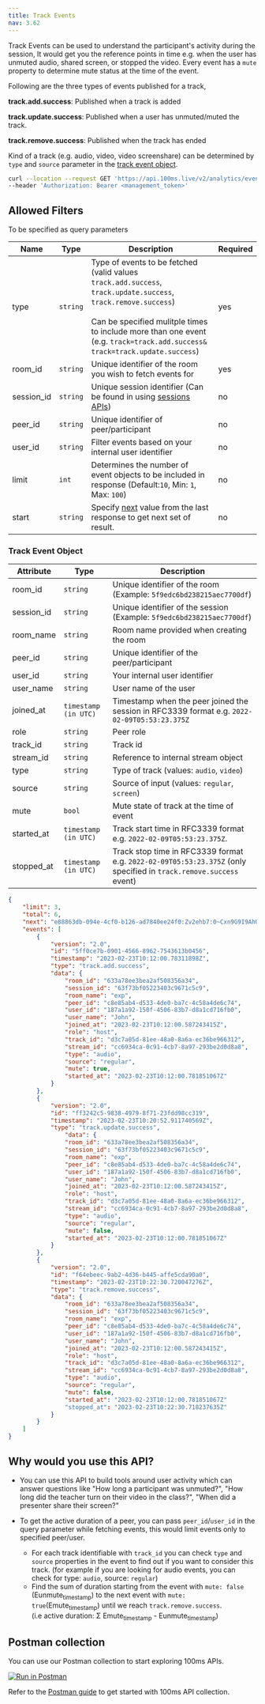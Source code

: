 ```yaml
---
title: Track Events
nav: 3.62
---
```


Track Events can be used to understand the participant's activity during the session, It would get you the reference points in time
e.g. when the user has unmuted audio, shared screen, or stopped the video. Every event has a `mute` property to determine mute status at the time of the event.

Following are the three types of events published for a track,

**track.add.success**: Published when a track is added

**track.update.success**: Published when a user has unmuted/muted the track.

**track.remove.success**: Published when the track has ended

Kind of a track (e.g. audio, video, video screenshare) can be determined by `type` and `source` parameter in the [track event object](/server-side/v2/api-reference/analytics/track-events#track-event-object).

<GetRequest title="https://api.100ms.live/v2/analytics/events" />
<Request id="req-0">

```bash
curl --location --request GET 'https://api.100ms.live/v2/analytics/events' \
--header 'Authorization: Bearer <management_token>'
```

</Request>

## Allowed Filters
To be specified as query parameters

| Name       | Type     | Description                                                                                                                                                                                                                                             | Required |
| ---------- | -------- | ------------------------------------------------------------------------------------------------------------------------------------------------------------------------------------------------------------------------------------------------------- | -------- |
| type       | `string` | Type of events to be fetched (valid values `track.add.success`, `track.update.success`, `track.remove.success`) <br /><br /> Can be specified mulitple times to include more than one event (e.g. `track=track.add.success&` `track=track.update.success`) | yes      |
| room_id    | `string` | Unique identifier of the room you wish to fetch events for                                                                                                                                                                                              | yes      |
| session_id | `string` | Unique session identifier (Can be found in using [sessions APIs](/server-side/v2/api-reference/Sessions/object))                                                                                                                                        | no       |
| peer_id    | `string` | Unique identifier of peer/participant                                                                                                                                                                                                                   | no       |
| user_id    | `string` | Filter events based on your internal user identifier                                                                                                                                                                                                    | no       |
| limit      | `int`    | Determines the number of event objects to be included in response (Default:`10`, Min: `1`, Max: `100`)                                                                                                                                                  | no       |
| start      | `string` | Specify [next](/server-side/v2/api-reference/analytics/overview#response-object) value from the last response to get next set of result.                                                                                                                | no       |


### Track Event Object

| Attribute  | Type                 | Description                                                                                                        |
| ---------- | -------------------- | ------------------------------------------------------------------------------------------------------------------ |
| room_id    | `string`             | Unique identifier of the room  (Example: `5f9edc6bd238215aec7700df`)                                               |
| session_id | `string`             | Unique identifier of the session (Example: `5f9edc6bd238215aec7700df`)                                             |
| room_name  | `string`             | Room name provided when creating the room                                                                          |
| peer_id    | `string`             | Unique identifier of the peer/participant                                                                          |
| user_id    | `string`             | Your internal user identifier                                                                                      |
| user_name  | `string`             | User name of the user                                                                                              |
| joined_at  | `timestamp (in UTC)` | Timestamp when the peer joined the session in RFC3339 format e.g. `2022-02-09T05:53:23.375Z`                       |
| role       | `string`             | Peer role                                                                                                          |
| track_id   | `string`             | Track id                                                                                                           |
| stream_id  | `string`             | Reference to internal stream object                                                                                |
| type       | `string`             | Type of track (values: `audio`, `video`)                                                                           |
| source     | `string`             | Source of input (values: `regular`, `screen`)                                                                      |
| mute       | `bool`               | Mute state of track at the time of event                                                                           |
| started_at | `timestamp (in UTC)` | Track start time in RFC3339 format e.g. `2022-02-09T05:53:23.375Z`.                                                |
| stopped_at | `timestamp (in UTC)` | Track stop time in RFC3339 format e.g. `2022-02-09T05:53:23.375Z` (only specified in `track.remove.success` event) |

<ResponseBox id="res-0" status="200 OK">

```json
{
    "limit": 3,
    "total": 6,
    "next": "e88863db-094e-4cf0-b126-ad7840ee24f0:Zv2ehb7:0~Cxn9G9I9AhU-Jl6RiYr-_XEmSYnnk-QLC3Kw4oF1ddvLTE-V4sAEdj8Fi2mx2R93iC1Mu5agwUCY7-LJhH6Ch2yWpp35E3zS7C998Vt3R-s=",
    "events": [
        {
            "version": "2.0",
            "id": "5ff0ce7b-0901-4566-8962-7543613b0456",
            "timestamp": "2023-02-23T10:12:00.78311898Z",
            "type": "track.add.success",
            "data": {
                "room_id": "633a78ee3bea2af508356a34",
                "session_id": "63f73bf05223403c9671c5c9",
                "room_name": "exp",
                "peer_id": "c8e85ab4-d533-4de0-ba7c-4c58a4de6c74",
                "user_id": "187a1a92-150f-4506-83b7-d8a1cd716fb0",
                "user_name": "John",
                "joined_at": "2023-02-23T10:12:00.587243415Z",
                "role": "host",
                "track_id": "d3c7a05d-81ee-48a0-8a6a-ec36be966312",
                "stream_id": "cc6934ca-0c91-4cb7-8a97-293be2d0d8a8",
                "type": "audio",
                "source": "regular",
                "mute": true,
                "started_at": "2023-02-23T10:12:00.781851067Z"
            }
        },
        {
            "version": "2.0",
            "id": "ff3242c5-9838-4979-8f71-23fdd98cc319",
            "timestamp": "2023-02-23T10:20:52.911740569Z",
            "type": "track.update.success",
                "data": {
                "room_id": "633a78ee3bea2af508356a34",
                "session_id": "63f73bf05223403c9671c5c9",
                "room_name": "exp",
                "peer_id": "c8e85ab4-d533-4de0-ba7c-4c58a4de6c74",
                "user_id": "187a1a92-150f-4506-83b7-d8a1cd716fb0",
                "user_name": "John",
                "joined_at": "2023-02-23T10:12:00.587243415Z",
                "role": "host",
                "track_id": "d3c7a05d-81ee-48a0-8a6a-ec36be966312",
                "stream_id": "cc6934ca-0c91-4cb7-8a97-293be2d0d8a8",
                "type": "audio",
                "source": "regular",
                "mute": false,
                "started_at": "2023-02-23T10:12:00.781851067Z"
            }
        },
        {
            "version": "2.0",
            "id": "f64ebeec-9ab2-4d36-b445-affe5cda90a0",
            "timestamp": "2023-02-23T10:22:30.720047276Z",
            "type": "track.remove.success",
            "data": {
                "room_id": "633a78ee3bea2af508356a34",
                "session_id": "63f73bf05223403c9671c5c9",
                "room_name": "exp",
                "peer_id": "c8e85ab4-d533-4de0-ba7c-4c58a4de6c74",
                "user_id": "187a1a92-150f-4506-83b7-d8a1cd716fb0",
                "user_name": "John",
                "joined_at": "2023-02-23T10:12:00.587243415Z",
                "role": "host",
                "track_id": "d3c7a05d-81ee-48a0-8a6a-ec36be966312",
                "stream_id": "cc6934ca-0c91-4cb7-8a97-293be2d0d8a8",
                "type": "audio",
                "source": "regular",
                "mute": false,
                "started_at": "2023-02-23T10:12:00.781851067Z"
                "stopped_at": "2023-02-23T10:22:30.718237635Z"
            }
        }
    ]
}
```
</ResponseBox>

## Why would you use this API?
- You can use this API to build tools around user activity which can answer questions like "How long a participant was unmuted?",
"How long did the teacher turn on their video in the class?", "When did a presenter share their screen?"

- To get the active duration of a peer, you can pass `peer_id`/`user_id` in the query parameter while fetching events, this would limit events only to specified peer/user.
    - For each track identifiable with `track_id` you can check `type` and `source` properties in the event to find out if you want to consider this track.
        (for example if you are looking for audio events, you can check for type: `audio`, source: `regular`)
    - Find the sum of duration starting from the event with `mute: false` (Eunmute<sub>timestamp</sub>) to the next event with `mute: true`(Emute<sub>timestamp</sub>) until we reach `track.remove.success`.  <br />(i.e active duration: Σ Emute<sub>timestamp</sub> - Eunmute<sub>timestamp</sub>)


## Postman collection

You can use our Postman collection to start exploring 100ms APIs.

[![Run in Postman](https://run.pstmn.io/button.svg)](https://god.gw.postman.com/run-collection/22726679-47dcd974-29d5-4965-a35b-bf9b74a8b25a?action=collection%2Ffork&collection-url=entityId%3D22726679-47dcd974-29d5-4965-a35b-bf9b74a8b25a%26entityType%3Dcollection%26workspaceId%3Dd9145dd6-337b-4761-81d6-21a30b4147a2)

Refer to the [Postman guide](/server-side/v2/introduction/postman-guide) to get started with 100ms API collection.
